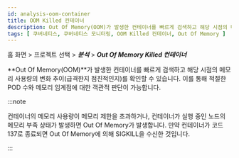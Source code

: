```yaml
---
id: analysis-oom-container
title: OOM Killed 컨테이너
description: Out Of Memory(OOM)가 발생한 컨테이너를 빠르게 검색하고 해당 시점의 메모리 사용량의 변화 추이를 확인할 수 있습니다.
tags: [ 쿠버네티스, 쿠버네티스 모니터링, OOM Killed 컨테이너, Out Of Memory ]
---
```


홈 화면 > 프로젝트 선택 > ***분석*** > ***Out Of Memory Killed 컨테이너***

<ImgLang img='whatap_kubernetes_analysis_oom_container_1.png' desc='Out Of Memory Killed 컨테이너' />

**Out Of Memory(OOM)**가 발생한 컨테이너를 빠르게 검색하고 해당 시점의 메모리 사용량의 변화 추이(급격한지 점진적인지)를 확인할 수 있습니다. 이를 통해 적절한 POD 수와 메모리 임계점에 대한 객관적 판단이 가능합니다.

:::note

컨테이너의 메모리 사용량이 메모리 제한을 초과하거나, 컨테이너가 실행 중인 노드의 메모리 부족 상태가 발생하면 Out Of Memory가 발생합니다. 만약 컨테이너가 코드 137로 종료되면 Out Of Memory에 의해 SIGKILL을 수신한 것입니다.

:::

<!-- 

이미지 확인 필요
![Out Of Memory Killed 컨테이너](https://img.whatap.io/media/images/whatap_kubernetes_analysis_oom_container.png)

-->
